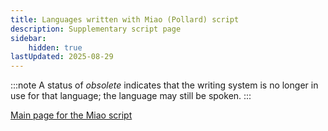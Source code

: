 ```yaml
---
title: Languages written with Miao (Pollard) script
description: Supplementary script page
sidebar:
    hidden: true
lastUpdated: 2025-08-29
---
```



:::note
A status of _obsolete_ indicates that the writing system is no longer in use for that language; the language may still be spoken.
:::

<WsList script='Plrd' />

[Main page for the Miao script](/scrlang/scripts/plrd)

